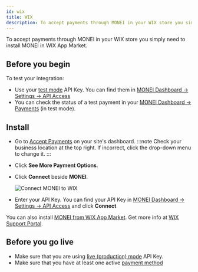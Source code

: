 ```yaml
---
id: wix
title: WIX
description: To accept payments through MONEI in your WIX store you simply need to install MONEI in WIX App Market.
---
```


To accept payments through MONEI in your WIX store you simply need to install MONEI in WIX App Market.

## Before you begin

To test your integration:

- Use your [test mode](testing.md) API Key. You can find them in [MONEI Dashboard → Settings → API Access](https://dashboard.monei.com/settings/api)
- You can check the status of a test payment in your [MONEI Dashboard → Payments](https://dashboard.monei.com/payments) (in test mode).

## Install

- Go to [Accept Payments](https://www.wix.com/my-account/site-selector/?buttonText=Set%20Up%20Payments&title=Select%20a%20Site&autoSelectOnSingleSite=true&actionUrl=https://www.wix.com/dashboard/%7b%7bmetaSiteId%7d%7d/payments/) on your site's dashboard.
  :::note
  Check your business location at the top right. If incorrect, click the drop-down menu to change it.
  :::
- Click **See More Payment Options**.
- Click **Connect** beside **MONEI**.

  ![Connect MONEI to WIX](/img/configure-wix-0.png)

- Enter your API Key. You can find your API Key in [MONEI Dashboard → Settings → API Access](https://dashboard.monei.com/settings/api) and click **Connect**

You can also install [MONEI from WIX App Market](https://www.wix.com/market?appMarketParams=eyJhbGciOiJIUzI1NiIsInR5cCI6IkpXVCJ9.eyJkYXRhIjoie1wicm91dGVcIjpcInRlc3RBcHBcIixcImFwcERlZklkXCI6XCJiZWQyMTg3OS0xMmUyLTQyNjYtYWQyYy01MGM5ZmQ1ODkyMTZcIixcInZlcnNpb25cIjpcIjAuMC4xOTZcIn0iLCJpYXQiOjE2MjgxNTM4NTF9.XfNlLXXNwmN7IrGE4Co5IOCp0Dq6MHDGNZ5Zxkowero). Get more info at [WIX Support Portal](https://support.wix.com/en/article/connecting-monei-as-a-payment-provider).

## Before you go live

- Make sure that you are using [live (production) mode](testing.md) API Key.
- Make sure that you have at least one active [payment method](https://dashboard.monei.com/settings/payment-methods)
